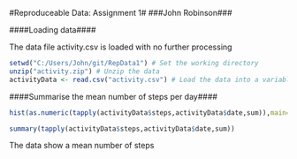 #Reproduceable Data: Assignment 1#
###John Robinson###

####Loading data####

The data file activity.csv is loaded with no further processing

```r
setwd("C:/Users/John/git/RepData1") # Set the working directory
unzip("activity.zip") # Unzip the data
activityData <- read.csv("activity.csv") # Load the data into a variable
```

####Summarise the mean number of steps per day####

```r

hist(as.numeric(tapply(activityData$steps,activityData$date,sum)),main="Steps per day", xlab="Steps per day",breaks=61,col="Red")

summary(tapply(activityData$steps,activityData$date,sum))


```

The data show a mean number of steps
